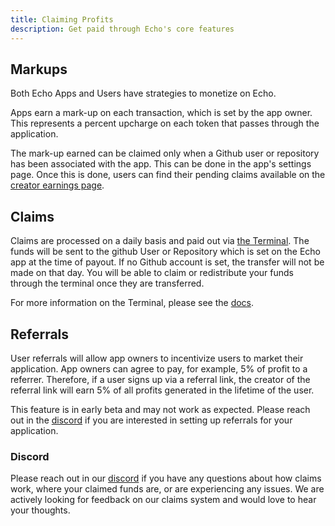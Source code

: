 ```yaml
---
title: Claiming Profits
description: Get paid through Echo's core features
---
```


## Markups

Both Echo Apps and Users have strategies to monetize on Echo.

Apps earn a mark-up on each transaction, which is set by the app owner. This represents a percent upcharge on each token that passes through the application.

The mark-up earned can be claimed only when a Github user or repository has been associated with the app. This can be done in the app's settings page.
Once this is done, users can find their pending claims available on the [creator earnings page](https://echo.merit.systems/earnings/creator).

## Claims

Claims are processed on a daily basis and paid out via [the Terminal](https://terminal.merit.systems). The funds will be sent to the github User or Repository which is set on the Echo app
at the time of payout. If no Github account is set, the transfer will not be made on that day. You will be able to claim or redistribute your funds through the terminal once they are transferred.

For more information on the Terminal, please see the [docs](https://www.merit.systems/docs/terminal). 


## Referrals 

User referrals will allow app owners to incentivize users to market their application. App owners can agree to pay, for example, 5% of profit
to a referrer. Therefore, if a user signs up via a referral link, the creator of the referral link will earn 5% of all profits generated in the lifetime of the user. 

This feature is in early beta and may not work as expected. Please reach out in the [discord](https://discord.com/invite/JuKt7tPnNc) if you are interested in setting up referrals for your application.



### Discord


Please reach out in our [discord](https://discord.com/invite/JuKt7tPnNc) if you have any questions about how claims work, where your claimed funds are, or are experiencing any issues. 
We are actively looking for feedback on our claims system and would love to hear your thoughts.
